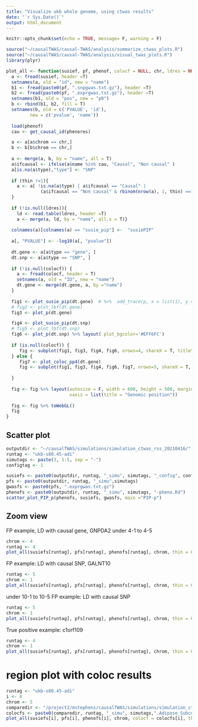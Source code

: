 ```yaml
---
title: "Visualize ukb whole genome, using ctwas results"
date: "`r Sys.Date()`"
output: html_document
---
```


```r
knitr::opts_chunk$set(echo = TRUE, message= F, warning = F)
```

```r
source("~/causalTWAS/causal-TWAS/analysis/summarize_ctwas_plots.R")
source("~/causalTWAS/causal-TWAS/analysis/visual_twas_plots.R")
library(plyr)

plot_all <- function(susief, pf, phenof, colocf = NULL, chr, ldres = NULL, thin = 1){
  a <- fread(susief, header =T)
  setnames(a, old = "id", new = "name")
  b1 <- fread(paste0(pf, ".snpgwas.txt.gz"), header =T)
  b2 <- fread(paste0(pf, ".exprgwas.txt.gz"), header =T)
  setnames(b1, old = "pos", new = "p0")
  b <- rbind(b1, b2, fill = T)
  setnames(b, old = c('PVALUE', 'id'),
         new = c('pvalue', 'name'))
  
  load(phenof)
  cau <- get_causal_id(phenores)

  a <- a[a$chrom == chr,]
  b <- b[b$chrom == chr,]
  
  a <- merge(a, b, by = "name", all = T)
  a$ifcausal <- ifelse(a$name %in% cau, "Causal", "Non causal" )
  a[is.na(a$type),"type"] <- "SNP"
  
  if (thin !=1){
    a <- a[ !is.na(a$type) | a$ifcausal == "Causal" | 
             (a$ifcausal == "Non causal" & rbinom(nrow(a), 1, thin) ==1)]
  }
  
  if (!is.null(ldres)){
    ld <- read.table(ldres, header =T)
    a <- merge(a, ld, by = "name", all.x = T)}
  
  colnames(a)[colnames(a) == "susie_pip"] <-  "susiePIP"
  
  a[, "PVALUE"] <- -log10(a[, "pvalue"])
  
  dt.gene <- a[a$type == "gene", ]
  dt.snp <- a[a$type == "SNP", ]
  
  if (!is.null(colocf)) {
    a <- fread(colocf, header = T)
    setnames(a, old = "ID", new = "name")
    dt.gene <- merge(dt.gene, a, by ="name")
  }
  
  fig1 <- plot_susie_pip(dt.gene)  # %>%  add_trace(p, x = list(1), y = list(1), name = " ", showlegend = F)
  # fig2 <- plot_lbf(dt.gene)
  fig3 <- plot_p(dt.gene) 

  fig4 <- plot_susie_pip(dt.snp)
  # fig5 <- plot_lbf(dt.snp) 
  fig6 <- plot_p(dt.snp) %>% layout( plot_bgcolor='#EFF6FC')
  
  if (is.null(colocf)) {
     fig <- subplot(fig1, fig3, fig4, fig6, nrows=4, shareX = T, titleY = T)
  } else {
     fig7 <- plot_coloc_pp4(dt.gene)
     fig <- subplot(fig1, fig3, fig4, fig6, fig7, nrows=5, shareX = T, titleY = T)
     
  }
  
  fig <- fig %>% layout(autosize = F, width = 600, height = 500, margin = 0.02,
                        xaxis = list(title = "Genomic position"))
  
  fig <- fig %>% toWebGL()
  fig
}
```

## Scatter plot

```r
outputdir <- "~/causalTWAS/simulations/simulation_ctwas_rss_20210416/"
runtag <- "ukb-s80.45-adi"
simutags <- paste(3, 1:5, sep = "-")
configtag <- 1

susiefs <- paste0(outputdir, runtag, "_simu", simutags, "_config", configtag, ".susieIrss.txt")
pfs <- paste0(outputdir, runtag, "_simu",simutags)
gwasfs <- paste0(pfs, ".exprgwas.txt.gz")
phenofs <- paste0(outputdir, runtag, "_simu", simutags, "-pheno.Rd")
scatter_plot_PIP_p(phenofs, susiefs, gwasfs, main ="PIP-p")
```

## Zoom view
FP example, LD with causal gene, GNPDA2
under 4-1 to 4-5
```r
chrom <- 4
runtag <- 4
plot_all(susiefs[runtag], pfs[runtag], phenofs[runtag], chrom, thin = 0.01)
```

FP example: LD with causal SNP, GALNT10
```r
runtag <- 5
chrom <- 1
plot_all(susiefs[runtag], pfs[runtag], phenofs[runtag], chrom, thin = 0.01)
```

under 10-1 to 10-5
FP example: LD with causal SNP
```r
runtag <- 5
chrom <- 1
plot_all(susiefs[runtag], pfs[runtag], phenofs[runtag], chrom, thin = 0.01)
```

True positive example: c1orf109
```r
runtag <- 4
chrom <- 1
plot_all(susiefs[runtag], pfs[runtag], phenofs[runtag], chrom, thin = 0.01)
```

# region plot with coloc results
```r
runtag <- "ukb-s80.45-adi"
i <- 4
chrom <- 5
comparedir <- "/project2/mstephens/causalTWAS/simulations/simulation_ctwas_rss_20210416_compare/"
colocfs <- paste0(comparedir, runtag, "_simu", simutags,".Adipose_Subcutaneous.coloc.result")
plot_all(susiefs[i], pfs[i], phenofs[i], chrom, colocf = colocfs[i], thin = 0.01)
```


